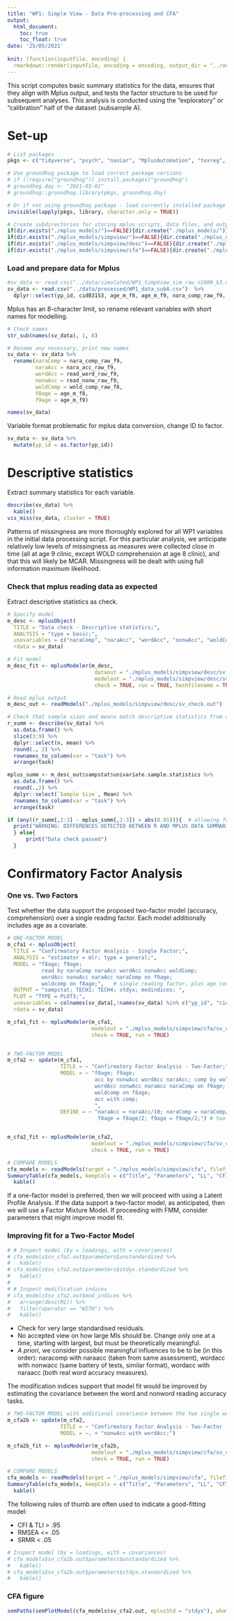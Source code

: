 ```yaml
---
title: "WP1: Simple View - Data Pre-processing and CFA"
output: 
  html_document:
    toc: true
    toc_float: true
date: '25/05/2021'
      
knit: (function(inputFile, encoding) {
  rmarkdown::render(inputFile, encoding = encoding, output_dir = "../output/analysis/") })
---
```


This script computes basic summary statistics for the data, ensures that they align with Mplus output, and tests the factor structure to be used for subsequent analyses. This analysis is conducted using the "exploratory" or "calibration" half of the dataset (subsample A).

# Set-up

```r
# List packages
pkgs <- c("tidyverse", "psych", "naniar", "MplusAutomation", "texreg", "semPlot", "knitr")

# Use groundhog package to load correct package versions
# if (!require("groundhog")) install.packages("groundhog")
# groundhog.day <- "2021-03-01"
# groundhog::groundhog.library(pkgs, groundhog.day)

# Or if not using groundhog package - load currently installed package versions separately (reproducibility not guaranteed)
invisible(lapply(pkgs, library, character.only = TRUE))
```

```r
# Create subdirectories for storing mplus scripts, data files, and output, if do not already exist
if(dir.exists("./mplus_models/")==FALSE){dir.create("./mplus_models/")}
if(dir.exists("./mplus_models/simpview/")==FALSE){dir.create("./mplus_models/simpview/")}
if(dir.exists("./mplus_models/simpview/desc")==FALSE){dir.create("./mplus_models/simpview/desc")}
if(dir.exists("./mplus_models/simpview/cfa")==FALSE){dir.create("./mplus_models/simpview/cfa")} 
```

###  Load and prepare data for Mplus

```r
#sv_data <- read.csv("../data/simulated/WP1_SimpView_sim_raw_n1000_k3.csv") # for script testing 
sv_data <- read.csv("../data/processed/WP1_data_subA.csv")  %>%                # ALSPAC data
  dplyr::select(yp_id, cidB3153, age_m_f8, age_m_f9, nara_comp_raw_f9, nara_acc_raw_f9, read_word_raw_f9, read_nonw_raw_f9, wold_comp_raw_f8)
```

Mplus has an 8-character limit, so rename relevant variables with short names for modelling. 

```r
# Check names
str_sub(names(sv_data), 1, 8)

# Rename any necessary, print new names
sv_data <- sv_data %>% 
  rename(naraComp = nara_comp_raw_f9,
         naraAcc = nara_acc_raw_f9,
         wordAcc = read_word_raw_f9,
         nonwAcc = read_nonw_raw_f9,
         woldComp = wold_comp_raw_f8,
         f8age = age_m_f8,
         f9age = age_m_f9) 

names(sv_data)
```

Variable format problematic for mplus data conversion, change ID to factor.

```r
sv_data <- sv_data %>% 
  mutate(yp_id = as.factor(yp_id))
```


# Descriptive statistics

Extract summary statistics for each variable.

```r
describe(sv_data) %>% 
  kable()
vis_miss(sv_data, cluster = TRUE)
```

Patterns of missingness are more thoroughly explored for all WP1 variables in the initial data processing script. For this particular analysis, we anticipate relatively low levels of missingness as measures were collected close in time (all at age 9 clinic, except WOLD comprehension at age 8 clinic), and that this will likely be MCAR. Missingness will be dealt with using full information maximum likelihood. 

### Check that mplus reading data as expected

Extract descriptive statistics as check.

```r
# Specify model
m_desc <- mplusObject(
  TITLE = "Data check - Descriptive statistics;",
  ANALYSIS = "type = basic;",
  usevariables = c("naraComp", "naraAcc", "wordAcc", "nonwAcc", "woldComp", "f8age", "f9age"),
  rdata = sv_data)

# Fit model 
m_desc_fit <- mplusModeler(m_desc,
                            dataout = "./mplus_models/simpview/desc/sv_sim.dat",
                            modelout = "./mplus_models/simpview/desc/sv_check.inp",
                            check = TRUE, run = TRUE, hashfilename = TRUE)

# Read mplus output
m_desc_out <- readModels("./mplus_models/simpview/desc/sv_check.out")

# Check that sample sizes and means match descriptive statistics from above
r_summ <- describe(sv_data) %>%
  as.data.frame() %>% 
  slice(3:9) %>% 
  dplyr::select(n, mean) %>% 
  round(., 2) %>%
  rownames_to_column(var = "task") %>% 
  arrange(task)

mplus_summ <- m_desc_out$sampstat$univariate.sample.statistics %>% 
  as.data.frame() %>%
  round(.,2) %>% 
  dplyr::select(`Sample Size`, Mean) %>%
  rownames_to_column(var = "task") %>% 
  arrange(task)

if (any((r_summ[,2:3] - mplus_summ[,2:3]) > abs(0.01))){  # allowing for rounding errors
  print("WARNING: DIFFERENCES DETECTED BETWEEN R AND MPLUS DATA SUMMARIES")
  } else{
      print("Data check passed")
  }
```

# Confirmatory Factor Analysis

### One vs. Two Factors

Test whether the data support the proposed two-factor model (accuracy, comprehension) over a single reading factor.
Each model additionally includes age as a covariate.

```r
# ONE-FACTOR MODEL
m_cfa1 <- mplusObject(
  TITLE = "Confirmatory Factor Analysis - Single Factor;",
  ANALYSIS = "estimator = mlr; type = general;",                  
  MODEL = "f8age; f9age;
           read by naraComp naraAcc wordAcc nonwAcc woldComp;
           wordAcc nonwAcc naraAcc naraComp on f9age;
           woldcomp on f8age;",   # single reading factor, plus age covariates 
  OUTPUT = "sampstat; TECH1; TECH4; stdyx; modindices; ",
  PLOT = "TYPE = PLOT3;",
  usevariables = colnames(sv_data[,!names(sv_data) %in% c("yp_id", "cidB3153")]),
  rdata = sv_data)

m_cfa1_fit <- mplusModeler(m_cfa1,
                           modelout = "./mplus_models/simpview/cfa/sv_cfa1.inp",
                           check = TRUE, run = TRUE)


# TWO-FACTOR MODEL
m_cfa2 <- update(m_cfa1,
                 TITLE = ~ "Confirmatory Factor Analysis - Two-Factor;",
                 MODEL = ~ "f8age; f9age;
                            acc by nonwAcc wordAcc naraAcc; comp by woldComp naraComp;
                            wordAcc nonwAcc naraAcc naraComp on f9age;
                            woldcomp on f8age;
                            acc with comp;
                            ",
                 DEFINE = ~ "naraAcc = naraAcc/10; naraComp = naraComp/5;
                             f8age = f8age/2; f9age = f9age/2;") # two factors, plus age covariates


m_cfa2_fit <- mplusModeler(m_cfa2,
                           modelout = "./mplus_models/simpview/cfa/sv_cfa2.inp",
                           check = TRUE, run = TRUE)

# COMPARE MODELS
cfa_models <- readModels(target = "./mplus_models/simpview/cfa", filefilter = "sv_cfa")
SummaryTable(cfa_models, keepCols = c("Title", "Parameters", "LL", "CFI", "TLI", "AIC", "BIC", "RMSEA_Estimate", "RMSEA_pLT05", "SRMR")) %>% 
  kable()
```

If a one-factor model is preferred, then we will proceed with using a Latent Profile Analysis. If the data support a two-factor model, as anticipated, then we will use a Factor Mixture Model. If proceeding with FMM, consider parameters that might improve model fit.

### Improving fit for a Two-Factor Model

```r
# # Inspect model (by = loadings, with = covariances)
# cfa_models$sv_cfa2.out$parameters$unstandardized %>%
#   kable()
# cfa_models$sv_cfa2.out$parameters$stdyx.standardized %>%
#   kable()
# 
# # Inspect modification indices
# cfa_models$sv_cfa2.out$mod_indices %>%
#   arrange(desc(MI)) %>%
#   filter(operator == "WITH") %>%
#   kable()
```

* Check for very large standardised residuals.  
* No accepted view on how large MIs should be. Change only one at a time, starting with largest, but must be theoretically meaningful.  
* *A priori*, we consider possible meaningful influences to be to be (in this order): naracomp with naraacc (taken from same assessment), wordacc with nonwacc (same battery of tests, similar format), wordacc with naraacc (both real word accuracy measures).  

The modification indices support that model fit would be improved by estimating the covariance between the word and nonword reading accuracy tasks. 

```r
# TWO-FACTOR MODEL with additional covariance between the two single word reading tasks (word, nonword)
m_cfa2b <- update(m_cfa2,
                 TITLE = ~ "Confirmatory Factor Analysis - Two-Factor - modification1 single reading tasks;",
                 MODEL = ~. + "nonwAcc with wordAcc;")

m_cfa2b_fit <- mplusModeler(m_cfa2b,
                           modelout = "./mplus_models/simpview/cfa/sv_cfa2b.inp",
                           check = TRUE, run = TRUE)

# COMPARE MODELS
cfa_models <- readModels(target = "./mplus_models/simpview/cfa", filefilter = "sv_cfa")
SummaryTable(cfa_models, keepCols = c("Title", "Parameters", "LL", "CFI", "TLI", "AIC", "BIC", "RMSEA_Estimate", "RMSEA_pLT05", "SRMR")) %>%
  kable()
```

The following rules of thumb are often used to indicate a good-fitting model:  

* CFI & TLI > .95  
* RMSEA <= .05  
* SRMR < .05


```r
# Inspect model (by = loadings, with = covariances)
# cfa_models$sv_cfa2b.out$parameters$unstandardized %>% 
#   kable()
# cfa_models$sv_cfa2b.out$parameters$stdyx.standardized %>% 
#   kable()
```

### CFA figure

```r
semPaths(semPlotModel(cfa_models$sv_cfa2.out, mplusStd = "stdyx"), what = "paths", whatLabels = "std", rotation = 1, intercepts = FALSE)
```

